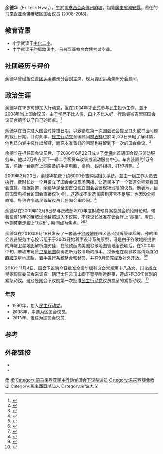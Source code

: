 {{Infobox_Officeholder
| honorific-prefix = 
| name = 余德华
| honorific-suffix = 
| image = Er_Teck_Hwa.jpg
| width = 300
| caption = 
| Sex =男
| Native place =[[潮州|潮州]]
| nationality ={{MYS}}
| birthname =余德華<br />Er Teck Hwa
| birth_place = {{MAS}}{{Johor}}[[麻坡|麻坡]]
| birth_date = {{Birth date and age|1972|12|17|df=y}}
| party = {{希盟}}<br>{{民行党}}
| religion = [[佛教|佛教]]
| occupation = {{MAS}}[[下议院|国会议员]]
| spouse = 刘玲嘉
| civil partner = 
| children = 
| website = {{URL|erteckhwa.blogspot.com}}
| footnotes = 
| constituency_MP ={{pc|峇吉里}}
| parliament      = 马来西亚国会下议院
| term_start       = 2008年3月8日
| term_end         = 2018年5月8日
| majority         = 722 (2008)<br>5,067 (2013)
| predecessor      = [[蔡锐明|蔡锐明]] 
| successor        = 
| office2 = [[民行党|民主行动党]][[柔佛|柔佛]]政治教育局主任
}}
'''余德华'''（Er Teck Hwa，{{bd|1972年|12月17日|catIdx=Y余}}），生於[[馬來西亞|馬來西亞]][[柔佛州|柔佛州]][[麻坡|麻坡]]，祖籍[[廣東省|廣東省]][[潮安縣|潮安縣]]。前任的[[马来西亚|马来西亚]][[柔佛|柔佛]][[麻坡|麻坡]]{{pc|峇吉里}}区国会议员 (2008-2018)。

==教育背景==
*小学就读于[[中化二小|中化二小]]。
*中学就读于[[仲尼路国中|仲尼路国中]]，[[马来西亚教育文凭考试|马来西亚教育文凭考试]]毕业。

==社团经历与评价==
余德华曾经担任[[青团运|青团运]]柔佛州分会副主席，现为青团运柔佛州分会顾问。{{cn}}

==政治生涯==
余德华在18岁时即加入行动党，但在2004年才正式参与民生投诉工作，並于2008年当上国会议员。由于学歷不比人高、口才不比人好，行动党峇吉里区国会议员余德华认了自己的弱点。<ref>{{cite news|url=http://www.chinapress.com.my/node/219228|title=听你细诉(第6篇)．口才学歷虽输人 余德华以图申诉民怨|last=|first=|date=24 May 2011|work=[[中国报|中国报]]|publisher=The China Press Berhad (Malaysia)|accessdate=|deadurl=yes|archiveurl=https://web.archive.org/web/20110828142417/http://www.chinapress.com.my/node/219228|archivedate=2011年8月28日}}</ref>

余德华在首次进入国会时算错日期，以致错过第一次国会议会提呈口头或书面问题的截止日期。针对此事，[[民主行动党_(马来西亚)|民主行动党]]全国顾问[[林吉祥|林吉祥]]也於4月23日来电了解详情，他也已向党中央作出解释，而原本准备好的问题也將留到下一次的国会会议。<ref>{{cite news
|url=http://www.sinchew.com.my/node/62739
|title=首次进国会算错日期‧余德华错过国会提问
|last=
|first=
|date=20 April 2008
|work=[[星洲日报|星洲日报]]
|publisher=世华多媒体有限公司(马来西亚)
|accessdate=}}</ref>

余德华在担任国会议员后，于2008年6月22日成立了[[柔佛|柔佛]]州首辆国会议员流动服务车，他以2万令吉买下一辆二手客货车改装成流动服务中心。车內装置约1万令吉，包括一台拥有上网设备的手提电脑、桌椅、数码相机、打印机等。<ref>{{cite news|url=http://www.guangming.com.my/node/28827|title=柔州首辆‧装备齐全‧火箭出动流动服务车|last=|first=|date=22 June 2008|work=[[光明日报_(马来西亚)|光明日报 (马来西亚)]]|publisher=世华多媒体有限公司(马来西亚)|accessdate=|deadurl=yes|archiveurl=https://web.archive.org/web/20110818161733/http://www.guangming.com.my/node/28827|archivedate=2011年8月18日}}</ref>

2009年3月20日，余德华花费了约6000令吉购买相关系统，並由一组工作人员去执行，费时长达一个月设立了国会会议现场网播，让选民多了一个管道全程观看国会直播。根据报道，余德华是全国首位设立国会会议现场网播的议员。他表示，目前国营电视台的国会直播仅1小时，这造成不少选民感到非常不足够；也因没全程直播，导致许多选民误解议员只在国会里吵闹。<ref>{{cite news
|url=http://mykampung.sinchew.com.my/node/58122
|title=花费6000购系统‧余德华部落格设国会网播
|last=
|first=
|date=22 June 2008
|work=[[星洲日报|星洲日报]]
|publisher=世华多媒体有限公司(马来西亚)
|accessdate=
|archive-url=https://web.archive.org/web/20090322155938/http://mykampung.sinchew.com.my/node/58122
|archive-date=2009-03-22
|dead-url=yes
}}</ref>

余德华在2009年12月8日参与房政部2010年度財政预算案委员会阶段辩论时，带著荒废15年的麻坡泳池巨照进入下议院，不获议长批准在议会厅上“亮相”。翌日，他则带至走廊上“张扬”，瞬间成为焦点。<ref>{{cite news|url=http://www.chinapress.com.my/node/93595|title=见四脚蛇泳池巨照江作汉不说话就走|last=|first=|date=10 December 2009|work=[[中国报|中国报]]|publisher=The China Press Berhad(马来西亚)|accessdate=}}{{dead link|date=2017年11月 |bot=InternetArchiveBot |fix-attempted=yes }}</ref><ref>{{cite news
|url=http://www.sinchew.com.my/node/141634
|title=行动党余德华揭露‧麻泳池沦为养四脚蛇
|last=
|first=
|date=10 December 2009
|work=[[星洲日报|星洲日报]]
|publisher=世华多媒体有限公司(马来西亚)
|accessdate=}}</ref><ref>{{cite news|url=http://tech.sinchew-i.com/sc/node/141896|title=“四脚蛇泳池”声名大噪‧麻坡民眾期盼重开放使用|last=|first=|date=10 December 2009|work=[[星洲日报|星洲日报]]|publisher=世华多媒体有限公司(马来西亚)|accessdate=}}{{dead link|date=2017年11月 |bot=InternetArchiveBot |fix-attempted=yes }}</ref>

余德华在2010年9月16日发表了一套基于[[谷歌地图|谷歌地图]]市区基设投诉管理系统。他的国会议员服务中心投诉组于于2009开始着手设计系统原型，可是由于谷歌地图提供的麻坡卫星地图解析度欠佳，在他致函向美国谷歌地图管理组说明后，在2010年中旬，麻坡市地区[[卫星地图|卫星地图]]获得更新为较清晰的版本。投诉组在获得较高清晰度的[[麻坡|麻坡]]卫星地图后，着手进行系统整合和标签，并在9月份完成及对外开放。<ref>{{cite news
|url=http://erteckhwa.blogspot.com/2010/09/blog-post_5472.html
|title=麻坡行动党推出《市区基设投诉管理系统》
|last=
|first=
|date=10 September 2010
|work=余德华部落格
|publisher=
|accessdate=
|archive-date=2019-09-13
|archive-url=https://web.archive.org/web/20190913022015/http://erteckhwa.blogspot.com/2010/09/blog-post_5472.html
|dead-url=no
}}</ref><ref>{{cite news
|url=http://m.malaysiakini.com/columns/143938
|title=《市区基设投诉处理系统》是民联施政的利器
|last=
|first=
|date=10 September 2010
|work=[[今日大马|今日大马]]
|publisher=当今大马
|accessdate=
|archive-date=2019-12-04
|archive-url=https://web.archive.org/web/20191204130635/https://m.malaysiakini.com/columns/143938
|dead-url=no
}}</ref>

2010年11月4日，国会下议院今日批准余德华援引议会常规第十八条文，辩论成立皇家调查委员会来调查一辆巴士在[[云顶|云顶]]山脚下警亭附近翻覆，造成7死36伤惨剧的紧急动议。这也是国会下议院第一次批准[[民主行动党_(马来西亚)|民主行动党]]议员提呈的紧急动议。<ref>{{cite news
|url=http://www.sinchew.com.my/node/182126?tid=1
|title=设皇委会查2死亡车祸‧行动党议员紧急动议首次获批
|date=4 November 2010
|work=[[星洲日报|星洲日报]]
|publisher=世华多媒体有限公司(马来西亚)
|accessdate=
|archive-date=2011-08-18
|archive-url=https://web.archive.org/web/20110818152326/http://www.sinchew.com.my/node/182126?tid=1
|dead-url=no
}}</ref>

===年表===
*1990年，加入[[民主行动党_(马来西亚)|民主行动党]]。
*2008年，中选为{{pc|峇吉里}}区国会议员。
*2013年，连任为{{pc|峇吉里}}区国会议员。

==参考==
{{Portal box|马来西亚}}
{{Reflist|2}}

==外部链接==
* {{cite web | language =ms | title =Er Teck Hwa Blog | url =http://mp-bakri.blogspot.com | accessdate = | archive-date =2019-12-30 | archive-url =https://web.archive.org/web/20191230040159/http://mp-bakri.blogspot.com/ | dead-url =no }}
* {{cite web | language =zh-hans | title =余德华部落格 | url =http://erteckhwa.blogspot.com | accessdate = | archive-date =2020-09-13 | archive-url =https://web.archive.org/web/20200913073558/http://erteckhwa.blogspot.com/ | dead-url =no }}

{{DEFAULTSORT:Y}}
[[Category:马来西亚第12届国会议员|柔]]
[[Category:马来西亚第13届国会议员|柔]]
[[Category:前马来西亚民主行动党国会下议院议员|Category:前马来西亚民主行动党国会下议院议员]]
[[Category:馬來西亞佛教徒|Category:馬來西亞佛教徒]]
[[Category:馬來西亞潮汕人|Category:馬來西亞潮汕人]]
[[Category:麻坡人|Category:麻坡人]]
[[Category:余姓|Y]]